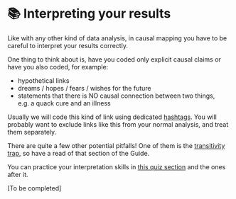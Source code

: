# 📚 Interpreting your results{#xinterpret}

Like with any other kind of data analysis, in causal mapping you have to be careful to interpret your results correctly. 

One thing to think about is, have you coded only explicit causal claims or have you also coded, for example:

- hypothetical links
- dreams / hopes / fears / wishes for the future
- statements that there is NO causal connection between two things, e.g. a quack cure and an illness

Usually we will code this kind of link using dedicated [hashtags](https://guide.causalmap.app/xcoding-panel.html#xhashtags). You will probably want to exclude links like this from your normal analysis, and treat them separately. 

There are quite a few other potential pitfalls! One of them is the [transitivity trap](https://guide.causalmap.app/xtransitivity-trap.html), so have a read of that section of the Guide. 



You can practice your interpretation skills in [this quiz section](https://causalmap.shinyapps.io/quizzes/#section-causal-mapping-interpretation) and the ones after it.

[To be completed]
